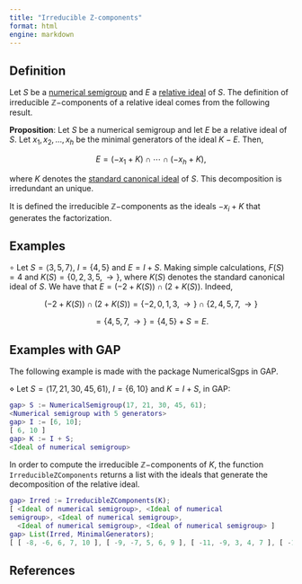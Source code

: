 ```yaml
---
title: "Irreducible Z-components"
format: html
engine: markdown
---
```


## Definition

Let $S$ be a [numerical semigroup](../Basic-concepts/Numerical-semigroup.qmd) and $E$ a [relative ideal](../Ideals-NS/Relative-ideal.qmd) of $S$. The definition of irreducible $\mathbb{Z}-$components of a relative ideal comes from the following result.

$\textbf{Proposition}$: Let $S$ be a numerical semigroup and let $E$ be a relative ideal of $S$. Let $x_1, x_2, \ldots, x_h$ be the minimal generators of the ideal $K - E$. Then,

$$
E = (-x_1 + K) \cap \cdots \cap (-x_h + K), 
$$

where $K$ denotes the [standard canonical ideal](../Ideals-NS/Standard-canonical-ideal.qmd) of $S$. This decomposition is irredundant an unique.

It is defined the irreducible $\mathbb{Z}-$components as the ideals $-x_i + K$ that generates the factorization.

## Examples

$\circ$ Let $S = \langle 3, 5, 7 \rangle$, $I = \{4, 5\}$ and $E = I + S$. Making simple calculations, $F(S) = 4$ and $K(S) = \{0, 2, 3, 5, \rightarrow \}$, where $K(S)$ denotes the standard canonical ideal of $S$. We have that $E = (-2 + K(S)) \cap (2 + K(S))$. Indeed,

$$
(-2 + K(S)) \cap (2 + K(S)) = \{-2, 0, 1, 3, \rightarrow \} \cap \{2, 4, 5, 7, \rightarrow\}
$$

$$
= \{4, 5, 7, \rightarrow \} = \{4, 5\} + S = E.
$$

## Examples with GAP

The following example is made with the package NumericalSgps in GAP.

$\diamond$ Let $S = \langle 17, 21, 30, 45, 61 \rangle$, $I = \{6, 10\}$ and $K = I + S$, in GAP:

``` gap
gap> S := NumericalSemigroup(17, 21, 30, 45, 61);
<Numerical semigroup with 5 generators>
gap> I := [6, 10];
[ 6, 10 ]
gap> K := I + S;
<Ideal of numerical semigroup>
```

In order to compute the irreducible $\mathbb{Z}-$components of $K$, the function `IrreducibleZComponents` returns a list with the ideals that generate the decomposition of the relative ideal.

``` gap
gap> Irred := IrreducibleZComponents(K);
[ <Ideal of numerical semigroup>, <Ideal of numerical 
semigroup>, <Ideal of numerical semigroup>,
  <Ideal of numerical semigroup>, <Ideal of numerical semigroup> ]
gap> List(Irred, MinimalGenerators);
[ [ -8, -6, 6, 7, 10 ], [ -9, -7, 5, 6, 9 ], [ -11, -9, 3, 4, 7 ], [ -13, -11, 1, 2, 5 ], [ -24, -22, -10, -9, -6 ] ]
```

## References
